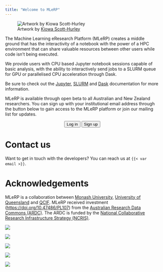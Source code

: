 ```yaml
---
title: "Welcome to MLeRP"
---
```


![Artwork by [Kiowa Scott-Hurley](https://kiowa-scott-hurley.github.io/tea-tech-and-trials/)](./images/cluster-cat.png)

The Machine Learning eResearch Platform (MLeRP) creates a middle ground that has the interactivity of a notebook with the power of a HPC environment that can share valuable resources between other users while code isn’t being executed.

We provide users with CPU based Jupyter notebook sessions capable of basic analysis, with the ability to interactively send jobs to a SLURM queue for GPU or parallelised CPU acceleration through Dask.

Be sure to check out the [Jupyter](https://docs.jupyter.org/en/latest/), [SLURM](https://slurm.schedmd.com/documentation.html) and [Dask](https://www.dask.org/) documentation for more information.

MLeRP is available through open beta to all Australian and New Zealand researchers. You can sign up with your institutional email address through the button below to gain access to the MLeRP platform or join our mailing list for updates.

<p style="text-align: center;">
    <button type="button" class="btn btn-primary btn-lg" onclick="window.location.href='https://mlerp.cloud.edu.au/launch';">Log in</button>
    <button type="button" class="btn btn-primary btn-lg" onclick="window.location.href='https://forms.gle/HuPk8ckmptq2LCaR7';">Sign up</button>
</p>

# Contact us
Want to get in touch with the developers? You can reach us at `{{< var email >}}`.

# Acknowledgements
MLeRP is a collaboration between [Monash University](https://www.monash.edu/), [University of Queensland](https://www.uq.edu.au/) and [QCIF](https://www.qcif.edu.au/). MLeRP received investment ([https://doi.org/10.47486/PL107](https://doi.org/10.47486/PL107)) from the [Australian Research Data Commons (ARDC)](https://ardc.edu.au/). The ARDC is funded by the [National Collaborative Research Infrastructure Strategy (NCRIS)](https://www.education.gov.au/ncris).

::: {layout-ncol=3 layout-valign="center"}

[![](/images/logos/monash-logo-mono.svg){#monash}](https://www.monash.edu/)

[![](/images/logos/uq.png){#uq}](https://www.uq.edu.au/)

[![](/images/logos/qcif.png){#qcif}](https://www.qcif.edu.au/)

:::

::: {layout-ncol=3 layout-valign="bottom"}

[![](/images/logos/ardc.png){#ardc}](https://ardc.edu.au/)

[![](/images/logos/ncris-provider.png){#ncris}](https://www.education.gov.au/ncris)

:::
